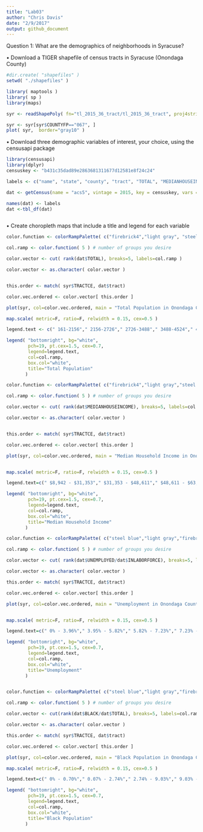 ```yaml
---
title: "Lab03"
author: "Chris Davis"
date: "2/9/2017"
output: github_document
---
```


Question 1: What are the demographics of neighborhoods in Syracuse? 

•	Download a TIGER shapefile of census tracts in Syracuse (Onondaga County)

```r
#dir.create( "shapefiles" )
setwd( "./shapefiles" )

library( maptools )
library( sp )
library(maps)

syr <- readShapePoly( fn="tl_2015_36_tract/tl_2015_36_tract", proj4string=CRS("+proj=longlat +datum=WGS84") ) #had to download manually

syr <- syr[syr$COUNTYFP=="067", ]
plot( syr,  border="gray10" )
```

•	Download three demographic variables of interest, your choice, using the censusapi package

```r
library(censusapi)
library(dplyr)
censuskey <- "b431c35dad89e2863681311677d12581e8f24c24"

labels <- c("name", "state", "county", "tract", "TOTAL", "MEDIANHOUSEINCOME", "BLACK", "UNEMPLOYED", "INLABORFORCE", "POVERTY")

dat <- getCensus(name = "acs5", vintage = 2015, key = censuskey, vars = c("NAME","B01001_001E", "B19013_001E", "B01001B_001E", "B23025_005E", "B23025_002E", "B17001_002E"), region = "tract:*", regionin = "state: 36 + county:067")

names(dat) <- labels
dat <-tbl_df(dat)



```

•	Create choropleth maps that include a title and legend for each variable
```r
color.function <- colorRampPalette( c("firebrick4","light gray", "steel blue") ) 

col.ramp <- color.function( 5 ) # number of groups you desire

color.vector <- cut( rank(dat$TOTAL), breaks=5, labels=col.ramp )

color.vector <- as.character( color.vector )


this.order <- match( syr$TRACTCE, dat$tract)

color.vec.ordered <- color.vector[ this.order ]

plot(syr, col=color.vec.ordered, main = "Total Population in Onondaga County: Note How Unhelpful")

map.scale( metric=F, ratio=F, relwidth = 0.15, cex=0.5 )

legend.text <- c(" 161-2156"," 2156-2726"," 2726-3488"," 3488-4524"," 4524-7790")

legend( "bottomright", bg="white",
        pch=19, pt.cex=1.5, cex=0.7,
        legend=legend.text, 
        col=col.ramp, 
        box.col="white",
        title="Total Population" 
       )

```


```r
color.function <- colorRampPalette( c("firebrick4","light gray","steel blue") )  

col.ramp <- color.function( 5 ) # number of groups you desire

color.vector <- cut( rank(dat$MEDIANHOUSEINCOME), breaks=5, labels=col.ramp )

color.vector <- as.character( color.vector )


this.order <- match( syr$TRACTCE, dat$tract)

color.vec.ordered <- color.vector[ this.order ]

plot(syr, col=color.vec.ordered, main = "Median Household Income in Onondaga County")


map.scale( metric=F, ratio=F, relwidth = 0.15, cex=0.5 )

legend.text=c(" $8,942 - $31,353"," $31,353 - $48,611"," $48,611 - $63,013"," $63,013 - $75,357"," $75,357 - $125,724")

legend( "bottomright", bg="white",
        pch=19, pt.cex=1.5, cex=0.7,
        legend=legend.text, 
        col=col.ramp, 
        box.col="white",
        title="Median Household Income" 
       )

```

```r
color.function <- colorRampPalette( c("steel blue","light gray","firebrick4" ) ) 

col.ramp <- color.function( 5 ) # number of groups you desire

color.vector <- cut( rank(dat$UNEMPLOYED/dat$INLABORFORCE), breaks=5, labels=col.ramp )

color.vector <- as.character( color.vector )

this.order <- match( syr$TRACTCE, dat$tract)

color.vec.ordered <- color.vector[ this.order ]

plot(syr, col=color.vec.ordered, main = "Unemployment in Onondaga County")


map.scale( metric=F, ratio=F, relwidth = 0.15, cex=0.5 )

legend.text=c(" 0% - 3.96%"," 3.95% - 5.82%"," 5.82% - 7.23%"," 7.23% - 10.44%"," 10.44% - 32.81%")

legend( "bottomright", bg="white",
        pch=19, pt.cex=1.5, cex=0.7,
        legend=legend.text, 
        col=col.ramp, 
        box.col="white",
        title="Unemployment" 
       )



```


```r
color.function <- colorRampPalette( c("steel blue","light gray","firebrick4" ) ) 

col.ramp <- color.function( 5 ) # number of groups you desire

color.vector <- cut(rank(dat$BLACK/dat$TOTAL), breaks=5, labels=col.ramp )

color.vector <- as.character( color.vector )

this.order <- match( syr$TRACTCE, dat$tract)

color.vec.ordered <- color.vector[ this.order ]

plot(syr, col=color.vec.ordered, main = "Black Population in Onondaga County")

map.scale( metric=F, ratio=F, relwidth = 0.15, cex=0.5 )

legend.text=c(" 0% - 0.70%"," 0.07% - 2.74%"," 2.74% - 9.03%"," 9.03% - 23.99%"," 23.99% - 85.58%")

legend( "bottomright", bg="white",
        pch=19, pt.cex=1.5, cex=0.7,
        legend=legend.text, 
        col=col.ramp, 
        box.col="white",
        title="Black Population" 
       )
```


